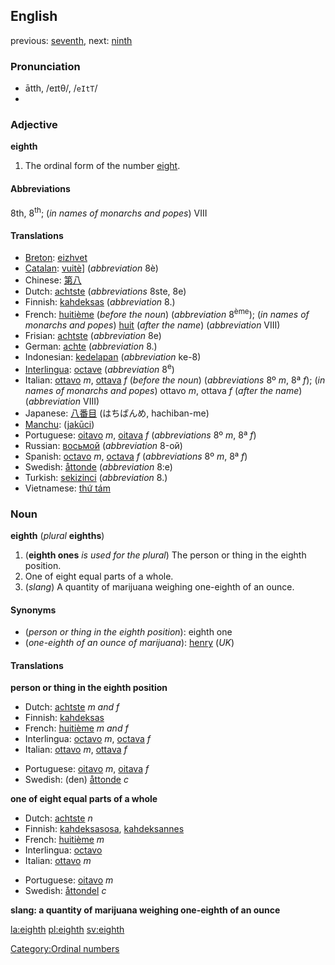 ==English==
previous: [[seventh]], next: [[ninth]]

===Pronunciation===
*ātth, /eɪtθ/, /<tt>eItT</tt>/
*{{audio|en-us-eighth.ogg|Audio (US)}}

===Adjective===
'''eighth'''

# The ordinal form of the number [[eight]].

====Abbreviations====
8th, 8<sup>th</sup>; (''in names of monarchs and popes'') VIII

====Translations====
*[[Breton]]: [[eizhvet]]
*[[Catalan]]: [[vuitè]]] (''abbreviation'' 8è)
*Chinese: [[第八]]
*Dutch: [[achtste]] (''abbreviations'' 8ste, 8e)
*Finnish: [[kahdeksas]] (''abbreviation'' 8.)
*French: [[huitième]] (''before the noun'') (''abbreviation'' 8<sup>ème</sup>); (''in names of monarchs and popes'') [[huit]] (''after the name'') (''abbreviation'' VIII)
*Frisian: [[achtste]] (''abbreviation'' 8e)
*German: [[achte]] (''abbreviation'' 8.)
*Indonesian: [[kedelapan]] (''abbreviation'' ke-8)
*[[Interlingua]]: [[octave]] (''abbreviation'' 8<sup>e</sup>)
*Italian: [[ottavo]] ''m'', [[ottava]] ''f'' (''before the noun'') (''abbreviations'' 8º ''m'', 8ª ''f''); (''in names of monarchs and popes'') ottavo ''m'', ottava ''f'' (''after the name'') (''abbreviation'' VIII)
*Japanese: [[八番目]] (はちばんめ, hachiban-me)
*[[Manchu]]: ([[jakūci]])
*Portuguese: [[oitavo]] ''m'', [[oitava]] ''f'' (''abbreviations'' 8º ''m'', 8ª ''f'')
*Russian: [[восьмой]] (''abbreviation'' 8-ой)
*Spanish: [[octavo]] ''m'', [[octava]] ''f'' (''abbreviations'' 8º ''m'', 8ª ''f'')
*Swedish: [[åttonde]] (''abbreviation'' 8:e)
*Turkish: [[sekizinci]] (''abbreviation'' 8.)
*Vietnamese: [[thứ tám]]

===Noun===
'''eighth''' (''plural'' '''eighths''')

#('''eighth ones''' ''is used for the plural'') The person or thing in the eighth position.
#One of eight equal parts of a whole.
#(''slang'') A quantity of marijuana weighing one-eighth of an ounce.

====Synonyms====
*(''person or thing in the eighth position''): eighth one
*(''one-eighth of an ounce of marijuana''): [[henry]] (''UK'')

====Translations====
'''person or thing in the eighth position'''
{{top}}
*Dutch: [[achtste]] ''m and f''
*Finnish: [[kahdeksas]]
*French: [[huitième]] ''m and f''
*Interlingua: [[octavo]] ''m'', [[octava]] ''f''
*Italian: [[ottavo]] ''m'', [[ottava]] ''f''
{{mid}}
*Portuguese: [[oitavo]] ''m'', [[oitava]] ''f''
*Swedish: (den) [[åttonde]] ''c''
{{bottom}}

'''one of eight equal parts of a whole'''
{{top}}
*Dutch: [[achtste]] ''n''
*Finnish: [[kahdeksasosa]], [[kahdeksannes]]
*French: [[huitième]] ''m''
*Interlingua: [[octavo]]
*Italian: [[ottavo]] ''m''
{{mid}}
*Portuguese: [[oitavo]] ''m''
*Swedish: [[åttondel]] ''c''
{{bottom}}

'''slang: a quantity of marijuana weighing one-eighth of an ounce'''
{{top}}
{{mid}}
{{bottom}}

[[Category:Ordinal numbers]]

[[la:eighth]]
[[pl:eighth]]
[[sv:eighth]]